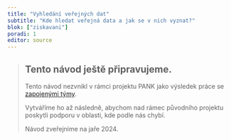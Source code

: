 ```yaml
---
title: "Vyhledání veřejných dat"
subtitle: "Kde hledat veřejná data a jak se v nich vyznat?"
blok: ["ziskavani"]
poradi: 1
editor: source
---
```


> ## Tento návod ještě připravujeme.
>
> Tento návod nezvnikl v rámci projektu PANK jako výsledek práce se [zapojenými týmy](/pribeh-projektu.qmd#zapojené-týmy-ve-státní-správě).
>
> Vytváříme ho až následně, abychom nad rámec původního projektu poskytli podporu v oblasti, kde podle nás chybí. 
>
> Návod zveřejníme na jaře 2024.



